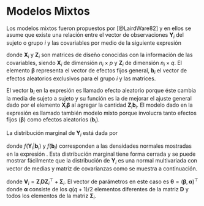 # Modelos Mixtos {#mod-mix}
Los modelos mixtos fueron propuestos por [@LairdWare82] y en ellos se asume que existe una relación entre el vector de observaciones $\boldsymbol{Y}_i$ del sujeto o grupo $i$ y las covariables por medio de la siguiente expresión 

\begin{equation}
\begin{aligned} \label{mixedmodel1}
\boldsymbol{Y}_i \mid \boldsymbol{b}_i &\sim \mathcal{N}(\boldsymbol{X}_i \boldsymbol{\beta} + \boldsymbol{Z}_i \boldsymbol{b}_i, \boldsymbol{\Sigma}_i), \\
\boldsymbol{b}_i &\sim \mathcal{N}(\boldsymbol{0}, \boldsymbol{D}),
\end{aligned}
\end{equation}

donde $\boldsymbol{X}_i$ y $\boldsymbol{Z}_i$ son matrices de diseño conocidas con la información de las covariables, siendo $\boldsymbol{X}_i$ de dimensión $n_i \times p$ y $\boldsymbol{Z}_i$ de dimensión $n_i \times q$. El elemento $\boldsymbol{\beta}$ representa el vector de efectos fijos general, $\boldsymbol{b}_i$ el vector de efectos aleatorios exclusivos para el grupo $i$ y las matrices.

El vector $\boldsymbol{b}_i$ en la expresión \eqref{mixedmodel1} es llamado efecto aleatorio porque éste cambia la media de sujeto a sujeto y su función es la de mejorar el ajuste general dado por el elemento $\boldsymbol{X}_i \boldsymbol{\beta}$ al agregar la cantidad $\boldsymbol{Z}_i \boldsymbol{b}_i$. El modelo dado en la expresión \eqref{mixedmodel1} es llamado también modelo mixto porque involucra tanto efectos fijos ($\boldsymbol{\beta}$) como efectos aleatorios ($\boldsymbol{b}_i$).

La distribución marginal de $\boldsymbol{Y}_i$ está dada por

\begin{equation}
f_i(\boldsymbol{Y}_i) = \int f(\boldsymbol{Y}_i | \boldsymbol{b}_i) f(\boldsymbol{b}_i) \, d \boldsymbol{b}_i
\end{equation}

donde $f(\boldsymbol{Y}_i | \boldsymbol{b}_i)$ y $f(\boldsymbol{b}_i)$ corresponden a las densidades normales mostradas en la expresión \eqref{mixedmodel1}. Esta distribución marginal tiene forma cerrada y se puede mostrar fácilmente que la distribución de $\boldsymbol{Y}_i$ es una normal multivariada con vector de medias y matriz de covarianzas como se muestra a continuación.

\begin{equation}
\boldsymbol{Y}_i \sim \mathcal{N}(\boldsymbol{X}_i \boldsymbol{\beta}, \boldsymbol{V}_i),
\end{equation}

donde $\boldsymbol{V}_i=\boldsymbol{Z}_i \boldsymbol{D} \boldsymbol{Z}_i^\top + \boldsymbol{\Sigma}_i$. El vector de parámetros en este caso es $\boldsymbol{\theta}=(\boldsymbol{\beta}, \boldsymbol{\alpha})^\top$ donde $\boldsymbol{\alpha}$ consiste de los $q(q+1)/2$ elementos diferentes de la matriz $\boldsymbol{D}$ y todos los elementos de la matriz $\boldsymbol{\Sigma}_i$.



